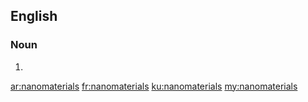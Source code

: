 ==English==

===Noun===
{{head|en|plural}}

# {{plural of|nanomaterial|lang=en|nocat=1}}

[[ar:nanomaterials]]
[[fr:nanomaterials]]
[[ku:nanomaterials]]
[[my:nanomaterials]]